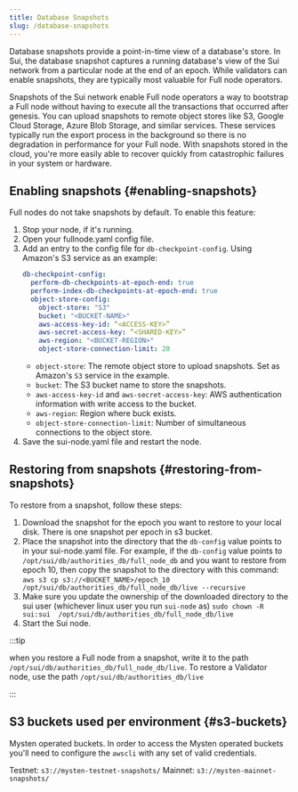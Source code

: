 ```yaml
---
title: Database Snapshots
slug: /database-snapshots
---
```


Database snapshots provide a point-in-time view of a database's store. In Sui, the database snapshot captures a running database's view of the Sui network from a particular node at the end of an epoch. While validators can enable snapshots, they are typically most valuable for Full node operators.

Snapshots of the Sui network enable Full node operators a way to bootstrap a Full node without having to execute all the transactions that occurred after genesis. You can upload snapshots to remote object stores like S3, Google Cloud Storage, Azure Blob Storage, and similar services. These services typically run the export process in the background so there is no degradation in performance for your Full node. With snapshots stored in the cloud, you're more easily able to recover quickly from catastrophic failures in your system or hardware.

## Enabling snapshots {#enabling-snapshots}

Full nodes do not take snapshots by default. To enable this feature:

1. Stop your node, if it's running.
1. Open your fullnode.yaml config file.
1. Add an entry to the config file for `db-checkpoint-config`. Using Amazon's S3 service as an example:
   ```yaml
   db-checkpoint-config:
     perform-db-checkpoints-at-epoch-end: true
     perform-index-db-checkpoints-at-epoch-end: true
     object-store-config:
       object-store: "S3"
       bucket: "<BUCKET-NAME>"
       aws-access-key-id: “<ACCESS-KEY>”
       aws-secret-access-key: “<SHARED-KEY>”
       aws-region: "<BUCKET-REGION>"
       object-store-connection-limit: 20
   ```
   - `object-store`: The remote object store to upload snapshots. Set as Amazon's `S3` service in the example.
   - `bucket`: The S3 bucket name to store the snapshots.
   - `aws-access-key-id` and `aws-secret-access-key`: AWS authentication information with write access to the bucket.
   - `aws-region`: Region where buck exists.
   - `object-store-connection-limit`: Number of simultaneous connections to the object store.
1. Save the sui-node.yaml file and restart the node.

## Restoring from snapshots {#restoring-from-snapshots}

To restore from a snapshot, follow these steps:

1. Download the snapshot for the epoch you want to restore to your local disk. There is one snapshot per epoch in s3 bucket.
1. Place the snapshot into the directory that the `db-config` value points to in your sui-node.yaml file. For example, if the `db-config` value points to `/opt/sui/db/authorities_db/full_node_db` and you want to restore from epoch 10, then copy the snapshot to the directory with this command:
   `aws s3 cp s3://<BUCKET_NAME>/epoch_10 /opt/sui/db/authorities_db/full_node_db/live --recursive`
1. Make sure you update the ownership of the downloaded directory to the sui user (whichever linux user you run `sui-node` as)
   `sudo chown -R sui:sui  /opt/sui/db/authorities_db/full_node_db/live`
1. Start the Sui node.

:::tip

when you restore a Full node from a snapshot, write it to the path `/opt/sui/db/authorities_db/full_node_db/live`. To restore a Validator node, use the path `/opt/sui/db/authorities_db/live`

:::

## S3 buckets used per environment {#s3-buckets}

Mysten operated buckets. In order to access the Mysten operated buckets you'll need to configure the `awscli` with any set of valid credentials.

Testnet: `s3://mysten-testnet-snapshots/`
Mainnet: `s3://mysten-mainnet-snapshots/`
